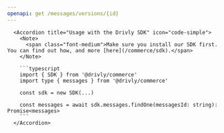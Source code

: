 ```yaml
---
openapi: get /messages/versions/{id}
---
```


      <Accordion title="Usage with the Drivly SDK" icon="code-simple">
        <Note>
          <span class="font-medium">Make sure you install our SDK first. You can find out how, and more [here](/commerce/sdk).</span>
        </Note>

        ```typescript
        import { SDK } from '@drivly/commerce'
        import type { messages } from '@drivly/commerce'

        const sdk = new SDK(...)

        const messages = await sdk.messages.findOne(messagesId: string): Promise<messages>
        ```
      </Accordion>
